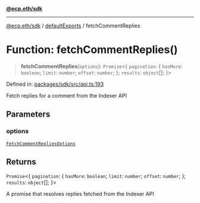 [**@ecp.eth/sdk**](/sdk-reference/index.mdx)

***

[@ecp.eth/sdk](/sdk-reference/index.mdx) / [defaultExports](/sdk-reference/defaultExports/index.mdx) / fetchCommentReplies

# Function: fetchCommentReplies()

> **fetchCommentReplies**(`options`): `Promise`\<\{ `pagination`: \{ `hasMore`: `boolean`; `limit`: `number`; `offset`: `number`; \}; `results`: `object`[]; \}\>

Defined in: [packages/sdk/src/api.ts:193](https://github.com/ecp-eth/comments-monorepo/blob/main/packages/sdk/src/api.ts#L193)

Fetch replies for a comment from the Indexer API

## Parameters

### options

[`FetchCommentRepliesOptions`](/sdk-reference/defaultExports/type-aliases/FetchCommentRepliesOptions.mdx)

## Returns

`Promise`\<\{ `pagination`: \{ `hasMore`: `boolean`; `limit`: `number`; `offset`: `number`; \}; `results`: `object`[]; \}\>

A promise that resolves replies fetched from the Indexer API
